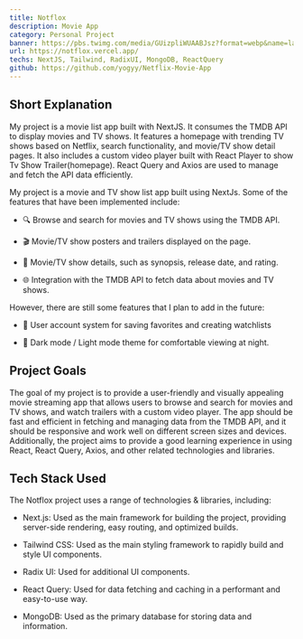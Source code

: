 ```yaml
---
title: Notflox
description: Movie App
category: Personal Project
banner: https://pbs.twimg.com/media/GUizpliWUAABJsz?format=webp&name=large
url: https://notflox.vercel.app/
techs: NextJS, Tailwind, RadixUI, MongoDB, ReactQuery
github: https://github.com/yogyy/Netflix-Movie-App
---
```


## Short Explanation

My project is a movie list app built with NextJS. It consumes the TMDB API to display movies and TV shows. It features a homepage with trending TV shows based on Netflix, search functionality, and movie/TV show detail pages. It also includes a custom video player built with React Player to show Tv Show Trailer(homepage). React Query and Axios are used to manage and fetch the API data efficiently.

My project is a movie and TV show list app built using NextJs. Some of the features that have been implemented include:

- 🔍 Browse and search for movies and TV shows using the TMDB API.

- 🎬 Movie/TV show posters and trailers displayed on the page.

- 📝 Movie/TV show details, such as synopsis, release date, and rating.

- 🌐 Integration with the TMDB API to fetch data about movies and TV shows.

However, there are still some features that I plan to add in the future:

- 📝 User account system for saving favorites and creating watchlists

- 🌙 Dark mode / Light mode theme for comfortable viewing at night.

## Project Goals

The goal of my project is to provide a user-friendly and visually appealing movie streaming app that allows users to browse and search for movies and TV shows, and watch trailers with a custom video player. The app should be fast and efficient in fetching and managing data from the TMDB API, and it should be responsive and work well on different screen sizes and devices. Additionally, the project aims to provide a good learning experience in using React, React Query, Axios, and other related technologies and libraries.

## Tech Stack Used

<div className="not-prose mt-2">
  <TechMdx techs={['nextjs', 'tailwindcss', 'radix', 'mongodb', 'reactquery']} />
</div>

The Notflox project uses a range of technologies & libraries, including:

- Next.js: Used as the main framework for building the project, providing server-side rendering, easy routing, and optimized builds.

- Tailwind CSS: Used as the main styling framework to rapidly build and style UI components.

- Radix UI: Used for additional UI components.

- React Query: Used for data fetching and caching in a performant and easy-to-use way.

- MongoDB: Used as the primary database for storing data and information.
